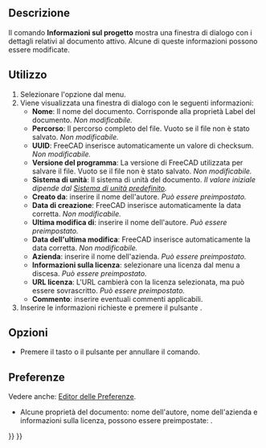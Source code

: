 <languages/>

{{Docnav/it
|[[Std_MergeProjects/it|Unisci progetti]]
|[[Std_Print/it|Stampa]]
|[[Std_File_Menu/it|Menu File]]
|IconL=Std_MergeProjects.svg
|IconR=Std_Print.svg
|IconC=Freecad.svg
}}

{{GuiCommand/it
|Name=Std_ProjectInfo
|Name/it=Informazioni sul progetto
|MenuLocation=File → Informazioni documento...
|Workbenches=Tutti
|SeeAlso=[[Std_New/it|Nuovo]]
}}

<span id="Description"></span>
==Descrizione==

Il comando '''Informazioni sul progetto''' mostra una finestra di dialogo con i dettagli relativi al documento attivo. Alcune di queste informazioni possono essere modificate.

<span id="Usage"></span>
==Utilizzo==

# Selezionare l'opzione {{MenuCommand|File → [[Image:Std_ProjectInfo.svg|16px]] Informazioni documento...}} dal menu.
# Viene visualizzata una finestra di dialogo con le seguenti informazioni:
#* '''Nome''': Il nome del documento. Corrisponde alla proprietà Label del documento. ''Non modificabile.''
#* '''Percorso''': Il percorso completo del file. Vuoto se il file non è stato salvato. ''Non modificabile.''
#* '''UUID''': FreeCAD inserisce automaticamente un valore di checksum. ''Non modificabile.''
#* '''Versione del programma''': La versione di FreeCAD utilizzata per salvare il file. Vuoto se il file non è stato salvato. ''Non modificabile.''
#* '''Sistema di unità''': Il sistema di unità del documento. ''Il valore iniziale dipende dal [[Preferences_Editor/it#Generale_2|Sistema di unità predefinito]].'' {{Version/it|1.0}}
#* '''Creato da''': inserire il nome dell'autore. ''Può essere preimpostato.''
#* '''Data di creazione''': FreeCAD inserisce automaticamente la data corretta. ''Non modificabile.''
#* '''Ultima modifica di''': inserire il nome dell'autore. ''Può essere preimpostato.''
#* '''Data dell'ultima modifica''': FreeCAD inserisce automaticamente la data corretta. ''Non modificabile.''
#* '''Azienda''': inserire il nome dell'azienda. ''Può essere preimpostato.''
#* '''Informazioni sulla licenza''': selezionare una licenza dal menu a discesa. ''Può essere preimpostato.''
#* '''URL licenza''': L'URL cambierà con la licenza selezionata, ma può essere sovrascritto. ''Può essere preimpostato.''
#* '''Commento''': inserire eventuali commenti applicabili.
# Inserire le informazioni richieste e premere il pulsante {{Button|OK}}.

<span id="Options"></span>
==Opzioni==

* Premere il tasto {{KEY|Esc}} o il pulsante {{Button|Annulla}} per annullare il comando.

<span id="Preferences"></span>
==Preferenze==

Vedere anche: [[Preferences_Editor/it|Editor delle Preferenze]].

* Alcune proprietà del documento: nome dell'autore, nome dell'azienda e informazioni sulla licenza, possono essere preimpostate: {{MenuCommand|Modifica → Preferenze... → Generale → Documento → Diritti d'autore e Licenza}}.


{{Docnav/it
|[[Std_MergeProjects/it|Unisci progetti]]
|[[Std_Print/it|Stampa]]
|[[Std_File_Menu/it|Menu File]]
|IconL=Std_MergeProjects.svg
|IconR=Std_Print.svg
|IconC=Freecad.svg
}}

{{Std_Base_navi{{#translation:}}}}
{{Userdocnavi{{#translation:}}}}